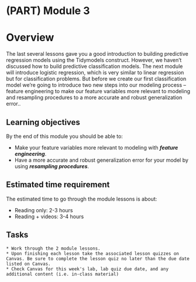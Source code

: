 # (PART) Module 3 {-}

# Overview

The last several lessons gave you a good introduction to building predictive regression models using the Tidymodels construct. However, we haven't discussed how to build predictive classification models. The next module will introduce logistic regression, which is very similar to linear regression but for classification problems.  But before we create our first classification model we're going to introduce two new steps into our modeling process -- feature engineering to make our feature variables more relevant to modeling and resampling procedures to a more accurate and robust generalization error..

## Learning objectives

By the end of this module you should be able to:

- Make your feature variables more relevant to modeling with ___feature engineering___.
- Have a more accurate and robust generalization error for your model by using ___resampling procedures___.

## Estimated time requirement

The estimated time to go through the module lessons is about:

* Reading only: 2-3 hours
* Reading + videos: 3-4 hours

## Tasks

```block
* Work through the 2 module lessons.
* Upon finishing each lesson take the associated lesson quizzes on Canvas. Be sure to complete the lesson quiz no later than the due date listed on Canvas.
* Check Canvas for this week's lab, lab quiz due date, and any additional content (i.e. in-class material)
```
